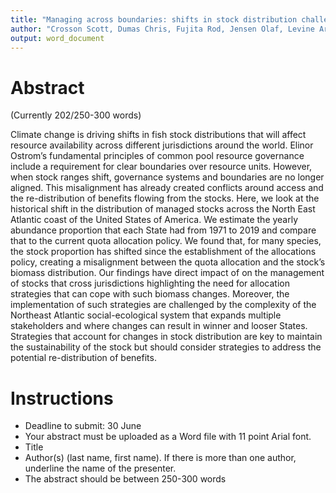 ```yaml
---
title: "Managing across boundaries: shifts in stock distribution challenges United States' north Atlantic fisheries management"
author: "Crosson Scott, Dumas Chris, Fujita Rod, Jensen Olaf, Levine Arielle, Longo Katie, Palacios-Abrantes Juliano"
output: word_document
---
```


# Abstract 
(Currently 202/250-300 words)

Climate change is driving shifts in fish stock distributions that will affect resource availability across different jurisdictions around the world. Elinor Ostrom’s fundamental principles of common pool resource governance include a requirement for clear boundaries over resource units. However, when stock ranges shift, governance systems and boundaries are no longer aligned. This misalignment has already created conflicts around access and the re-distribution of benefits flowing from the stocks. Here, we look at the historical shift in the distribution of managed stocks across the North East Atlantic coast of the United States of America. We estimate the yearly abundance proportion that each State had from 1971 to 2019 and compare that to the current quota allocation policy. We found that, for many species, the stock proportion has shifted since the establishment of the allocations policy, creating a misalignment between the quota allocation and the stock's biomass distribution. Our findings have direct impact of on the management of stocks that cross jurisdictions highlighting the need for allocation strategies that can cope with such biomass changes. Moreover, the implementation of such strategies are challenged by the complexity of the Northeast Atlantic social-ecological system that expands multiple stakeholders and where changes can result in winner and looser States. Strategies that account for changes in stock distribution are key to maintain the sustainability of the stock but should consider strategies to address the potential re-distribution of benefits.



# Instructions

- Deadline to submit: 30 June
- Your abstract must be uploaded as a Word file with 11 point Arial font.
- Title
- Author(s) (last name, first name). If there is more than one author, underline the name of the presenter.
- The abstract should be between 250-300 words
